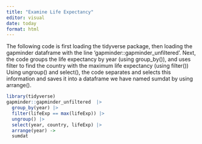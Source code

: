```yaml
---
title: "Examine Life Expectancy"
editor: visual
date: today
format: html
---
```


The following code is first loading the tidyverse package, then loading the gapminder 
dataframe with the line 'gapminder::gapminder_unfiltered'. 
Next, the code groups the life expectancy by year (using group_by()), and 
uses filter to find the country with the maximum life expectancy (using filter())
Using ungroup() and select(), the code separates and selects this information and 
saves it into a dataframe we have named sumdat by using arrange().

```r
library(tidyverse)
gapminder::gapminder_unfiltered  |> 
  group_by(year) |>
  filter(lifeExp == max(lifeExp)) |>
  ungroup() |>
  select(year, country, lifeExp) |>
  arrange(year) ->
  sumdat
```
